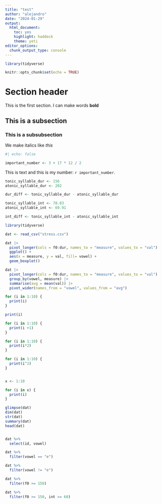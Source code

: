 ```yaml
---
title: "test"
author: "alejandro"
date: "2024-01-29"
output: 
  html_document: 
    toc: yes
    highlight: haddock
    theme: yeti
editor_options: 
  chunk_output_type: console
---
```


```r
library(tidyverse)
```



```r
knitr::opts_chunk$set(echo = TRUE)
```

# Section header

This is the first section. I can make words **bold**

## This is a subsection

### This is a subsubsection

We make italics like *this*

```r
#| echo: false

important_number <- 3 + 17 * 12 / 2

````

This is text and this is my number: `r important_number`.


```r

tonic_syllable_dur <- 156
atonic_syllable_dur <- 202

dur_diff <- tonic_syllable_dur - atonic_syllable_dur

tonic_syllable_int <- 78.83
atonic_syllable_int <- 69.91

int_diff <- tonic_syllable_int - atonic_syllable_int

```


```r
library(tidyverse)

```

```r
dat <- read_csv("stress.csv")
```

```r

dat |>
  pivot_longer(cols = f0:dur, names_to = "measure", values_to = "val") |>
  ggplot() +
  aes(x = measure, y = val, fill= vowel) +
  geom_boxplot()

dat |>
  pivot_longer(cols = f0:dur, names_to = "measure", values_to = "val") |>
  group_by(vowel, measure) |>
  summarise(avg = mean(val)) |>
  pivot_wider(names_from = "vowel", values_from = "avg")


```

```r

for (i in 1:10) {
  print(i)
}

print(i)

for (i in 1:10) {
  print(i +1)
}

for (i in 1:10) {
  print(i*2)
}

for (i in 1:10) {
  print(i^2)
}


x <- 1:10

for (i in x) {
  print(i)
}


```


```r

glimpse(dat)
dim(dat)
str(dat)
summary(dat)
head(dat)


dat %>%
  select(id, vowel)

dat %>%
  filter(vowel == "e")

dat %>%
  filter(vowel != "e")

dat %>%
  filter(f0 >= 150)

dat %>%
  filter(f0 >= 150, int >= 60)


```










